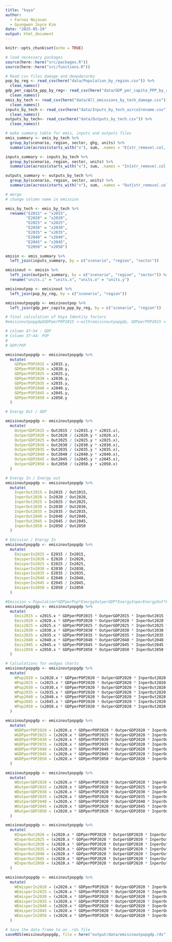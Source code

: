 ```yaml
---
title: "kaya"
author: 
  - Farnaz Nojavan
  - Gyungwon Joyce Kim
date: "2025-05-19"
output: html_document
---
```


```r
knitr::opts_chunk$set(echo = TRUE)
```

```r
# load necessary packages
source(here::here("src/packages.R"))
source(here::here("src/functions.R"))
```

```r

# Read csv files damage and deepdecarbo
pop_by_reg <- read_csv(here("data/Population_by_region.csv")) %>%
  clean_names()
gdp_per_capita_ppp_by_reg<- read_csv(here("data/GDP_per_capita_PPP_by_region.csv")) %>%
  clean_names()
emis_by_tech <- read_csv(here("data/All_emissions_by_tech_damage.csv")) %>%
  clean_names()
inputs_by_tech <- read_csv(here("data/Inputs_by_tech_airco2rename.csv")) %>%
  clean_names()
outputs_by_tech<- read_csv(here("data/Outputs_by_tech.csv")) %>%
  clean_names()

```


```r
# make summary table for emis, inputs and outputs files
emis_summary <- emis_by_tech %>%
  group_by(scenario, region, sector, ghg, units) %>%
  summarize(across(starts_with("x"), sum, .names = "E{str_remove(.col, 'x')}"))

inputs_summary <- inputs_by_tech %>%
  group_by(scenario, region, sector, units) %>%
  summarize(across(starts_with("x"), sum, .names = "In{str_remove(.col, 'x')}"))

outputs_summary <- outputs_by_tech %>%
  group_by(scenario, region, sector, units) %>%
  summarize(across(starts_with("x"), sum, .names = "Out{str_remove(.col, 'x')}"))

# merge
# change column name in emission

emis_by_tech <- emis_by_tech %>%
  rename("E2015" = "x2015",
         "E2020" = "x2020",
         "E2025" = "x2025",
         "E2030" = "x2030",
         "E2035" = "x2035",
         "E2040" = "x2040",
         "E2045" = "x2045",
         "E2050" = "x2050")

emisin <- emis_summary %>%
  left_join(inputs_summary, by = c("scenario", "region", "sector"))

emisinout <- emisin %>%
  left_join(outputs_summary, by = c("scenario", "region", "sector")) %>%
  rename("units.i" = "units.x", "units.o" = "units.y")

emisinoutpop <- emisinout %>%
  left_join(pop_by_reg, by = c("scenario", "region"))

emisinoutpopgdp <- emisinoutpop %>%
  left_join(gdp_per_capita_ppp_by_reg, by = c("scenario", "region")) 

# final calculation of Kaya Identity factors
#emisinoutpopgdp$GDPperPOP2015 <-with(emisinoutpopgdp, GDPperPOP2015 <- X2015.y / X2015.x)

# column 47~54 : GDP
# Column 37~44: POP
#
# GDP/POP

emisinoutpopgdp <- emisinoutpopgdp %>%
  mutate(
    GDPperPOP2015 = x2015.y,
    GDPperPOP2020 = x2020.y,
    GDPperPOP2025 = x2025.y,
    GDPperPOP2030 = x2030.y,
    GDPperPOP2035 = x2035.y,
    GDPperPOP2040 = x2040.y,
    GDPperPOP2045 = x2045.y,
    GDPperPOP2050 = x2050.y
  )

# Energy Out / GDP

emisinoutpopgdp <- emisinoutpopgdp %>%
  mutate(
    OutperGDP2015 = Out2015 / (x2015.y * x2015.x),
    OutperGDP2020 = Out2020 / (x2020.y * x2020.x),
    OutperGDP2025 = Out2025 / (x2025.y * x2025.x),
    OutperGDP2030 = Out2030 / (x2030.y * x2030.x),
    OutperGDP2035 = Out2035 / (x2035.y * x2035.x),
    OutperGDP2040 = Out2040 / (x2040.y * x2040.x),
    OutperGDP2045 = Out2045 / (x2045.y * x2045.x),
    OutperGDP2050 = Out2050 / (x2050.y * x2050.x)
  )

# Energy In / Energy out
emisinoutpopgdp <- emisinoutpopgdp %>%
  mutate(
    InperOut2015 = In2015 / Out2015,
    InperOut2020 = In2020 / Out2020,
    InperOut2025 = In2025 / Out2025,
    InperOut2030 = In2030 / Out2030,
    InperOut2035 = In2035 / Out2035,
    InperOut2040 = In2040 / Out2040,
    InperOut2045 = In2045 / Out2045,
    InperOut2050 = In2050 / Out2050
  )

# Emission / Energy In
emisinoutpopgdp <- emisinoutpopgdp %>%
  mutate(
    EmisperIn2015 = E2015 / In2015,
    EmisperIn2020 = E2020 / In2020,
    EmisperIn2025 = E2025 / In2025,
    EmisperIn2030 = E2030 / In2030,
    EmisperIn2035 = E2035 / In2035,
    EmisperIn2040 = E2040 / In2040,
    EmisperIn2045 = E2045 / In2045,
    EmisperIn2050 = E2050 / In2050
  )

#Emission = Population*GDPperPop*EnergyOutperGDP*EnergyInperEnergyOut*EmissionperEnergyIn
emisinoutpopgdp <- emisinoutpopgdp %>%
  mutate(
    Emis2015 = x2015.x * GDPperPOP2015 * OutperGDP2015 * InperOut2015 * EmisperIn2015,
    Emis2020 = x2020.x * GDPperPOP2020 * OutperGDP2020 * InperOut2020 * EmisperIn2020,
    Emis2025 = x2025.x * GDPperPOP2025 * OutperGDP2025 * InperOut2025 * EmisperIn2025,
    Emis2030 = x2030.x * GDPperPOP2030 * OutperGDP2030 * InperOut2030 * EmisperIn2030,
    Emis2035 = x2035.x * GDPperPOP2035 * OutperGDP2035 * InperOut2035 * EmisperIn2035,
    Emis2040 = x2040.x * GDPperPOP2040 * OutperGDP2040 * InperOut2040 * EmisperIn2040,
    Emis2045 = x2045.x * GDPperPOP2045 * OutperGDP2045 * InperOut2045 * EmisperIn2045,
    Emis2050 = x2050.x * GDPperPOP2050 * OutperGDP2050 * InperOut2050 * EmisperIn2050
  )

# Calculations for wedges charts
emisinoutpopgdp <- emisinoutpopgdp %>%
  mutate(
    WPop2020 = (x2020.x * GDPperPOP2020 * OutperGDP2020 * InperOut2020 * EmisperIn2020) - E2020,
    WPop2025 = (x2025.x * GDPperPOP2020 * OutperGDP2020 * InperOut2020 * EmisperIn2020) - E2020,
    WPop2030 = (x2030.x * GDPperPOP2020 * OutperGDP2020 * InperOut2020 * EmisperIn2020) - E2020,
    WPop2035 = (x2035.x * GDPperPOP2020 * OutperGDP2020 * InperOut2020 * EmisperIn2020) - E2020,
    WPop2040 = (x2040.x * GDPperPOP2020 * OutperGDP2020 * InperOut2020 * EmisperIn2020) - E2020,
    WPop2045 = (x2045.x * GDPperPOP2020 * OutperGDP2020 * InperOut2020 * EmisperIn2020) - E2020,
    WPop2050 = (x2050.x * GDPperPOP2020 * OutperGDP2020 * InperOut2020 * EmisperIn2020) - E2020
  )

emisinoutpopgdp <- emisinoutpopgdp %>%
  mutate(
    WGDPperPOP2020 = (x2020.x * GDPperPOP2020 * OutperGDP2020 * InperOut2020 * EmisperIn2020) - E2020,
    WGDPperPOP2025 = (x2020.x * GDPperPOP2025 * OutperGDP2020 * InperOut2020 * EmisperIn2020) - E2020,
    WGDPperPOP2030 = (x2020.x * GDPperPOP2030 * OutperGDP2020 * InperOut2020 * EmisperIn2020) - E2020,
    WGDPperPOP2035 = (x2020.x * GDPperPOP2035 * OutperGDP2020 * InperOut2020 * EmisperIn2020) - E2020,
    WGDPperPOP2040 = (x2020.x * GDPperPOP2040 * OutperGDP2020 * InperOut2020 * EmisperIn2020) - E2020,
    WGDPperPOP2045 = (x2020.x * GDPperPOP2045 * OutperGDP2020 * InperOut2020 * EmisperIn2020) - E2020,
    WGDPperPOP2050 = (x2020.x * GDPperPOP2050 * OutperGDP2020 * InperOut2020 * EmisperIn2020) - E2020
  )

emisinoutpopgdp <- emisinoutpopgdp %>%
  mutate(
    WOutperGDP2020 = (x2020.x * GDPperPOP2020 * OutperGDP2020 * InperOut2020 * EmisperIn2020) - E2020,
    WOutperGDP2025 = (x2020.x * GDPperPOP2020 * OutperGDP2025 * InperOut2020 * EmisperIn2020) - E2020,
    WOutperGDP2030 = (x2020.x * GDPperPOP2020 * OutperGDP2030 * InperOut2020 * EmisperIn2020) - E2020,
    WOutperGDP2035 = (x2020.x * GDPperPOP2020 * OutperGDP2035 * InperOut2020 * EmisperIn2020) - E2020,
    WOutperGDP2040 = (x2020.x * GDPperPOP2020 * OutperGDP2040 * InperOut2020 * EmisperIn2020) - E2020,
    WOutperGDP2045 = (x2020.x * GDPperPOP2020 * OutperGDP2045 * InperOut2020 * EmisperIn2020) - E2020,
    WOutperGDP2050 = (x2020.x * GDPperPOP2020 * OutperGDP2050 * InperOut2020 * EmisperIn2020) - E2020
  )

emisinoutpopgdp <- emisinoutpopgdp %>%
  mutate(
    WInperOut2020 = (x2020.x * GDPperPOP2020 * OutperGDP2020 * InperOut2020 * EmisperIn2020) - E2020,
    WInperOut2025 = (x2020.x * GDPperPOP2020 * OutperGDP2020 * InperOut2025 * EmisperIn2020) - E2020,
    WInperOut2030 = (x2020.x * GDPperPOP2020 * OutperGDP2020 * InperOut2030 * EmisperIn2020) - E2020,
    WInperOut2035 = (x2020.x * GDPperPOP2020 * OutperGDP2020 * InperOut2035 * EmisperIn2020) - E2020,
    WInperOut2040 = (x2020.x * GDPperPOP2020 * OutperGDP2020 * InperOut2040 * EmisperIn2020) - E2020,
    WInperOut2045 = (x2020.x * GDPperPOP2020 * OutperGDP2020 * InperOut2045 * EmisperIn2020) - E2020,
    WInperOut2050 = (x2020.x * GDPperPOP2020 * OutperGDP2020 * InperOut2050 * EmisperIn2020) - E2020
  )

emisinoutpopgdp <- emisinoutpopgdp %>%
  mutate(
    WEmisperIn2020 = (x2020.x * GDPperPOP2020 * OutperGDP2020 * InperOut2020 * EmisperIn2020) - E2020,
    WEmisperIn2025 = (x2020.x * GDPperPOP2020 * OutperGDP2020 * InperOut2020 * EmisperIn2025) - E2020,
    WEmisperIn2030 = (x2020.x * GDPperPOP2020 * OutperGDP2020 * InperOut2020 * EmisperIn2030) - E2020,
    WEmisperIn2035 = (x2020.x * GDPperPOP2020 * OutperGDP2020 * InperOut2020 * EmisperIn2035) - E2020,
    WEmisperIn2040 = (x2020.x * GDPperPOP2020 * OutperGDP2020 * InperOut2020 * EmisperIn2040) - E2020,
    WEmisperIn2045 = (x2020.x * GDPperPOP2020 * OutperGDP2020 * InperOut2020 * EmisperIn2045) - E2020,
    WEmisperIn2050 = (x2020.x * GDPperPOP2020 * OutperGDP2020 * InperOut2020 * EmisperIn2050) - E2020
  )

# Save the data frame to an .rds file
saveRDS(emisinoutpopgdp, file = here("output/data/emisinoutpopgdp.rds"))

```